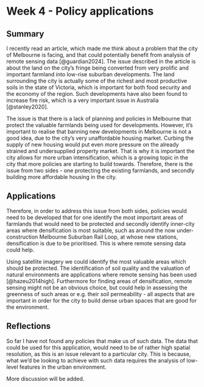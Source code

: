 # Week 4 - Policy applications
## Summary

I recently read an article, which made me think about a problem that the city of Melbourne is facing, and that could potentially benefit from analysis of remote sensing data [@guardian2024]. The issue described in the article is about the land on the city's fringe being converted from very prolific and important farmland into low-rise suburban developments. The land surrounding the city is actually some of the richest and most productive soils in the state of Victoria, which is important for both food security and the economy of the region. Such developments have also been found to increase fire risk, which is a very important issue in Australia [@stanley2020].

The issue is that there is a lack of planning and policies in Melbourne that protect the valuable farmlands being used for developments. However, it's important to realise that banning new developments in Melbourne is not a good idea, due to the city's very unaffordable housing market. Curbing the supply of new housing  would put even more pressure on the already strained and undersupplied property market. That is why it is important the city allows for more urban intensification, which is a growing topic in the city that more policies are starting to build towards. Therefore, there is the issue from two sides - one protecting the existing farmlands, and secondly building more affordable housing in the city.

## Applications
Therefore, in order to address this issue from both sides, policies would need to be developed that for one identify the most important areas of farmlands that would need to be protected and secondly identify inner-city areas where densification is most suitable, such as around the now under-construction Melbourne Suburban Rail Loop, at whose new stations, densification is due to be prioritised. This is where remote sensing data could help.

Using satellite imagery we could identify the most valuable areas which should be protected. The identification of soil quality and the valuation of natural environments are applications where remote sensing has been used [@hazeu2014high]. Furthermore for finding areas of densification, remote sensing might not be an obvious choice, but could help in assessing the greenness of such areas or e.g. their soil permeability - all aspects that are important in order for the city to build dense urban spaces that are good for the environment.

## Reflections
So far I have not found any policies that make us of such data.
The data that could be used for this application, would need to be of rather high spatial resolution, as this is an issue relevant to a particular city. This is because, what we'd be looking to achieve with such data requires the analysis of low-level features in the urban environment. 

More discussion will be added.